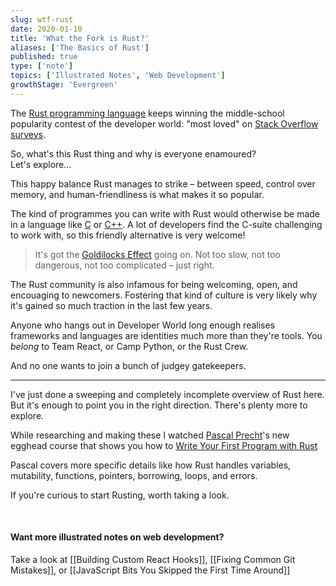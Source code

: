 ```yaml
---
slug: wtf-rust
date: 2020-01-10
title: 'What the Fork is Rust?'
aliases: ['The Basics of Rust']
published: true
type: ['note']
topics: ['Illustrated Notes', 'Web Development']
growthStage: 'Evergreen'
---
```


<BasicImage src="https://res.cloudinary.com/dg3gyk0gu/image/upload/c_scale,w_800/v1592262461/maggieappleton.com/egghead-course-notes/wtf-rust/WTFRust_1.png" alt="An Introduction to Rust" />

<IntroParagraph>

The <a href="https://www.rust-lang.org/">Rust programming language</a> keeps winning the middle-school popularity contest of the developer world: "most loved" on <a href="https://insights.stackoverflow.com/survey/2019#technology">Stack Overflow surveys</a>.

</IntroParagraph>

<ImageFrame alt="Chart showing rust at the top of the rankings for most loved languages with 83.5%" width="80%" src="https://res.cloudinary.com/dg3gyk0gu/image/upload/c_scale,w_750/v1592262509/maggieappleton.com/egghead-course-notes/wtf-rust/stackoverflow.png" />

So, what's this Rust thing and why is everyone enamoured?  
Let's explore...

<BasicImage alt="Rust is a programming language mainly used to build 'system software.' Which means any software that acts as a platform for other software to run on top of it. iOS, linux, and windows are all system software. Rust is also becoming popular for making web apps. We can compile rust files into web assembly, which lets us run them in the browser." src="https://res.cloudinary.com/dg3gyk0gu/image/upload/c_scale,w_960/v1592262462/maggieappleton.com/egghead-course-notes/wtf-rust/WTFRust_2.png" />


<BasicImage alt="The power of rust is that it balances speed and safety. Safety here means memory safety. Mishandling how we store data on physical microchips can lead to bugs and security flaws. High-level languages are abstract and safer. Low-level languages work directly with memory, making them dangerous but fast. Rust lives in the happy middle ground" src="https://res.cloudinary.com/dg3gyk0gu/image/upload/c_scale,w_960/v1592262462/maggieappleton.com/egghead-course-notes/wtf-rust/WTFRust_4.png" />

This happy balance Rust manages to strike – between speed, control over memory, and human-friendliness is what makes it so popular.

The kind of programmes you can write with Rust would otherwise be made in a language like <a href="https://en.wikipedia.org/wiki/C_(programming_language)">C</a> or <a href="https://en.wikipedia.org/wiki/C%2B%2B">C++</a>. A lot of developers find the C-suite challenging to work with, so this friendly alternative is very welcome!

> It's got the <a href='https://en.wikipedia.org/wiki/Goldilocks_principle'>Goldilocks Effect</a> going on.  Not too slow, not too dangerous, not too complicated – just right.

The Rust community is also infamous for being welcoming, open, and encouaging to newcomers. Fostering that kind of culture is very likely why it's gained so much traction in the last few years.

Anyone who hangs out in Developer World long enough realises frameworks and languages are identities much more than they're tools. You *belong* to Team React, or Camp Python, or the Rust Crew.

And no one wants to join a bunch of judgey gatekeepers. 

<BasicImage alt="The rust install package comes with 'rustc' - the compiler, 'cargo' - the package manager, and 'rustup' - the toolchain" src="https://res.cloudinary.com/dg3gyk0gu/image/upload/c_scale,w_960/v1592262461/maggieappleton.com/egghead-course-notes/wtf-rust/WTFRust_3.png" />

<BasicImage alt="Rust is statically typed. This means the data type of every variable must be known at compile time. You can declare data types or let rust make an educated guess. Rust's compiler is strict. It won't let you mix data types." src="https://res.cloudinary.com/dg3gyk0gu/image/upload/c_scale,w_960/v1592262462/maggieappleton.com/egghead-course-notes/wtf-rust/WTFRust_5.png" />

<BasicImage alt="Rust is obsessed with ownership. Every value belongs to a variable. Values are like pet hamsters, they need an owner. If LeBron owns this hamster, then we assign LeBron to Shaq, ownership move to Shaq. LeBron no longer owns the hamster." src="https://res.cloudinary.com/dg3gyk0gu/image/upload/c_scale,w_960/v1592262465/maggieappleton.com/egghead-course-notes/wtf-rust/WTFRust_6.png" />

---

I've just done a sweeping and completely incomplete overview of Rust here. But it's enough to point you in the right direction. There's plenty more to explore.

<p>While researching and making these I watched <a href="https://twitter.com/PascalPrecht">Pascal Precht</a>'s new egghead course that shows you how to <a href="https://egghead.io/courses/write-your-first-program-with-the-rust-language">Write Your First Program with Rust </a></p>

<a noTip href="https://egghead.io/courses/write-your-first-program-with-the-rust-language"><ImageFrame width="90%" alt="Shareable Custom Hooks in React" src="https://og-image-egghead-course.now.sh/write-your-first-program-with-the-rust-language" /></a>

Pascal covers more specific details like how Rust handles variables, mutability, functions, pointers, borrowing, loops, and errors.  

If you're curious to start Rusting, worth taking a look.

<br />

#### Want more illustrated notes on web development?

Take a look at [[Building Custom React Hooks]], [[Fixing Common Git Mistakes]], or [[JavaScript Bits You Skipped the First Time Around]]